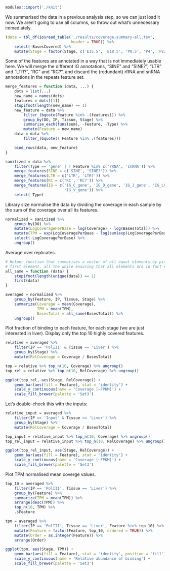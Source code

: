```r
modules::import('./knit')
```

We summarised the data in a previous analysis step, so we can just load it now.
We aren’t going to use all columns, so throw out what’s unnecessary
immediately.

```r
(data = tbl_df(io$read_table('./results/coverage-summary-all.tsv',
                             header = TRUE)) %>%
    select(-BasesCovered) %>%
    mutate(Stage = factor(Stage, c('E15.5', 'E18.5', 'P0.5', 'P4', 'P22', 'P29'))))
```

Some of the features are annotated in a way that is not immediately usable
here. We will merge the different IG annotations, “SINE” and “SINE?”, “LTR” and
“LTR?”, “RC” and “RC?”, and discard the (redundant) rRNA and snRNA annotations
in the repeats feature set.

```r
merge_features = function (data, ...) {
    dots = list(...)
    new_name = names(dots)
    features = dots[[1]]
    stopifnot(length(new_name) == 1)
    new_feature = data %>%
        filter_(bquote(Feature %in% .(features))) %>%
        group_by(DO, IP, Tissue, Stage) %>%
        summarise_each(funs(sum), -Feature, -Type) %>%
        mutate(Feature = new_name)
    data = data %>%
        filter_(bquote(! Feature %in% .(features)))

    bind_rows(data, new_feature)
}

sanitized = data %>%
    filter(Type == 'gene' | ! Feature %in% c('rRNA', 'snRNA')) %>%
    merge_features(SINE = c('SINE', 'SINE?')) %>%
    merge_features(LTR = c('LTR', 'LTR?')) %>%
    merge_features(RC = c('RC', 'RC?')) %>%
    merge_features(IG = c('IG_C_gene', 'IG_D_gene', 'IG_J_gene', 'IG_LV_gene',
                          'IG_V_gene')) %>%
    select(-Type)
```

Library size normalise the data by dividing the coverage in each sample by the
sum of the coverage over all its features.

```r
normalized = sanitized %>%
    group_by(DO) %>%
    mutate(LogCoveragePerBase = log(Coverage) - log(BasesTotal)) %>%
    mutate(TPM = exp(LogCoveragePerBase - log(sum(exp(LogCoveragePerBase))) + log(1E6))) %>%
    select(-LogCoveragePerBase) %>%
    ungroup()
```

Average over replicates.

```r
# Helper function that summarises a vector of all equal elements by picking the
# first element, all the while ensuring that all elements are in fact equal.
all_same = function (data) {
    stopifnot(length(unique(data)) == 1)
    first(data)
}

averaged = normalized %>%
    group_by(Feature, IP, Tissue, Stage) %>%
    summarize(Coverage = mean(Coverage),
              TPM = mean(TPM),
              BasesTotal = all_same(BasesTotal)) %>%
    ungroup()
```

Plot fraction of binding to each feature, for each stage (we are just
interested in liver). Display only the top 10 highly covered features.

```r
relative = averaged %>%
    filter(IP == 'PolIII' & Tissue == 'Liver') %>%
    group_by(Stage) %>%
    mutate(RelCoverage = Coverage / BasesTotal)

top = relative %>% top_n(10, Coverage) %>% ungroup()
top_rel = relative %>% top_n(10, RelCoverage) %>% ungroup()

ggplot(top_rel, aes(Stage, RelCoverage)) +
    geom_bar(aes(fill = Feature), stat = 'identity') +
    scale_y_continuous(name = 'Coverage [~FPKM]') +
    scale_fill_brewer(palette = 'Set3')
```

Let’s double-check this with the inputs:

```r
relative_input = averaged %>%
    filter(IP == 'Input' & Tissue == 'Liver') %>%
    group_by(Stage) %>%
    mutate(RelCoverage = Coverage / BasesTotal)

top_input = relative_input %>% top_n(10, Coverage) %>% ungroup()
top_rel_input = relative_input %>% top_n(10, RelCoverage) %>% ungroup()

ggplot(top_rel_input, aes(Stage, RelCoverage)) +
    geom_bar(aes(fill = Feature), stat = 'identity') +
    scale_y_continuous(name = 'Coverage [~FPKM]') +
    scale_fill_brewer(palette = 'Set3')
```

Plot TPM normalised mean coverge values.

```r
top_10 = averaged %>%
    filter(IP == 'PolIII', Tissue == 'Liver') %>%
    group_by(Feature) %>%
    summarize(TPM = mean(TPM)) %>%
    arrange(desc(TPM)) %>%
    top_n(10, TPM) %>%
    .$Feature

tpm = averaged %>%
    filter(IP == 'PolIII', Tissue == 'Liver', Feature %in% top_10) %>%
    mutate(Feature = factor(Feature, top_10, ordered = TRUE)) %>%
    mutate(Order = as.integer(Feature)) %>%
    arrange(Order)

ggplot(tpm, aes(Stage, TPM)) +
    geom_bar(aes(fill = Feature), stat = 'identity', position = 'fill') +
    scale_y_continuous(name = 'Relative abundance of binding') +
    scale_fill_brewer(palette = 'Set3')
```
